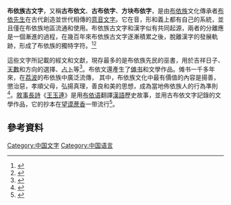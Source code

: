 {{漢字}}
'''布依族古文字'''，又稱'''古布依文'''、'''古布依字'''、'''方块布依字'''，是由[[布依族|布依族]]文化傳承者[[巫#中國|布依先生]]在古代創造並世代相傳的[[意音文字|意音文字]]。它在音，形和義上都有自己的系統，並且僅在布依族地區流通和使用。布依族古文字和漢字似有共同起源，兩者的分離應是一個漸進的過程，在幾百年來布依族古文字逐漸積累之後，脫離漢字的發展軌跡，形成了布依族的獨特字符。<ref>{{cite web|date=2010-06-04|website=中央政府门户网站|url=http://www.gov.cn/gzdt/2010-06/04/content_1620554.htm|title=贵州布依族文字首次被国家确认纳入18种民族文字|accessdate=2020-10-10|archive-date=2020-10-11|archive-url=https://web.archive.org/web/20201011025339/http://www.gov.cn/gzdt/2010-06/04/content_1620554.htm|dead-url=no}}</ref><ref>{{cite journal|author1=张凤|author2=何羡坤|url=http://www.cqvip.com/qk/85312x/201306/46177452.html|title=布依族古文字形体结构初探|journal=鸡西大学学报：综合版|year=2013|volume=0|issue=6|pages=121-123|access-date=2020-10-10|archive-date=2020-10-11|archive-url=https://web.archive.org/web/20201011025342/http://www.cqvip.com/qk/85312x/201306/46177452.html|dead-url=no}}</ref>

這些文字所記載的經文和文獻，現存最多的是布依族先民的巫書，用於吉祥日子、[[河圖洛書#河圖的形成|天數]]和方向的選擇、[[占卜|占卜]]等<ref>{{cite journal|title=布依族传统择吉书古文字：古骆越文字的活标本|author=周国茂|url=http://www.cqvip.com/qk/81088x/201306/45958210.html|journal=贵州社会科学|issue=6|year=2013|volume=0|pages=146-149|access-date=2020-10-10|archive-date=2020-10-11|archive-url=https://web.archive.org/web/20201011025342/http://www.cqvip.com/qk/81088x/201306/45958210.html|dead-url=no}}</ref>。布依文還產生了[[傩|傩书]]和文學作品。傩书一千多年來，在[[荔波县|荔波]]的布依族中廣泛流傳， 其中，布依族文化中最有價值的內容是揚善，懲治惡，孝順父母，弘揚真理，善良和美的思想，成為當地佈依族人的行為準則<ref>{{cite news|newspaper=中国民族报|url=http://www.minzunet.cn/eportal/ui?pageId=663068&articleKey=679246&columnId=726788|title=布依族古文字：如何避免“天书”厄运？|accessdate=2020-10-10|archive-date=2020-10-11|archive-url=https://web.archive.org/web/20201011025342/http://www.minzunet.cn/eportal/ui?pageId=663068&articleKey=679246&columnId=726788|dead-url=no}}</ref>。[[叙事诗|敘事長詩]]《[[王玉連|王玉連]]》是用[[布依语|布依语]]翻譯[[漢語|漢語]]歷史故事，並用古布依文字記錄的文學作品，它的抄本在[[望谟县|望谟]][[蔗香镇|蔗香]]一带流行<ref>{{cite journal|title=布依族“改汉作夷”初衷及其价值——以孤本《王玉连》为例|author=黄镇邦|url=http://www.cqvip.com/qk/81411x/201303/46794623.html|journal=贵州文史丛刊|issue=3|year=2013|volume=0|pages=119-124|quote=《王玉連》的故事講述王玉連被王二娘逼迫入伍，他的母親和妻子也被迫外出乞討。王玉連成名之後，在官府的幫助下，對王二娘進行了懲罰，並與母親和妻子團聚。作品在布依族人民中產生了廣泛的影響。|access-date=2020-10-10|archive-date=2020-10-17|archive-url=https://web.archive.org/web/20201017013405/http://www.cqvip.com/qk/81411x/201303/46794623.html|dead-url=no}}</ref>。

==參考資料==
{{reflist|30em}}

[[Category:中国文字|Category:中国文字]]
[[Category:中国语言|Category:中国语言]]